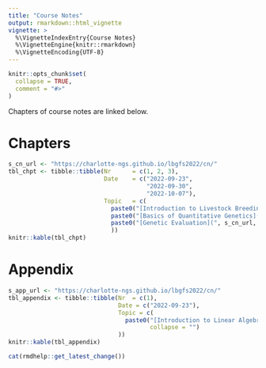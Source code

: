 ```yaml
---
title: "Course Notes"
output: rmarkdown::html_vignette
vignette: >
  %\VignetteIndexEntry{Course Notes}
  %\VignetteEngine{knitr::rmarkdown}
  %\VignetteEncoding{UTF-8}
---
```


```r
knitr::opts_chunk$set(
  collapse = TRUE,
  comment = "#>"
)
```

Chapters of course notes are linked below.

# Chapters

```r
s_cn_url <- "https://charlotte-ngs.github.io/lbgfs2022/cn/"
tbl_chpt <- tibble::tibble(Nr      = c(1, 2, 3),
                           Date    = c("2022-09-23",
                                       "2022-09-30",
                                       "2022-10-07"),
                           Topic   = c(
                             paste0("[Introduction to Livestock Breeding and Genomics](", s_cn_url, "01_intro.pdf)", collapse = ""),
                             paste0("[Basics of Quantitative Genetics](", s_cn_url, "02_qg_basics.pdf)", collapse = ""),
                             paste0("[Genetic Evaluation](", s_cn_url, "03_gen_eval.pdf)", collapse = "")
                             ))
knitr::kable(tbl_chpt)
```


# Appendix

```r
s_app_url <- "https://charlotte-ngs.github.io/lbgfs2022/cn/"
tbl_appendix <- tibble::tibble(Nr  = c(1),
                               Date = c("2022-09-23"),
                               Topic = c(
                                 paste0("[Introduction to Linear Algebra and Introduction to R](", s_app_url, "99_appendix.pdf)", 
                                        collapse = "")
                               ))                           
knitr::kable(tbl_appendix)
```


```r
cat(rmdhelp::get_latest_change())
```
